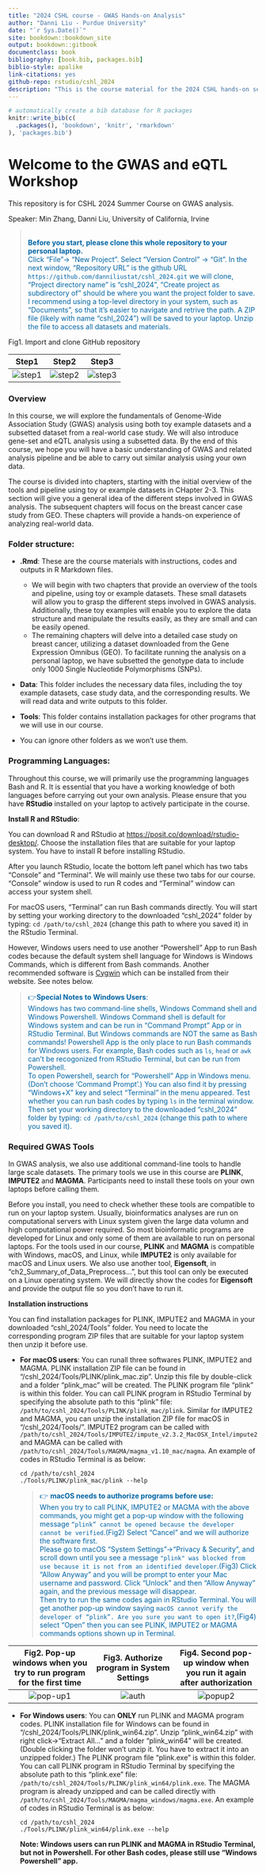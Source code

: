 ```yaml
--- 
title: "2024 CSHL course - GWAS Hands-on Analysis"
author: "Danni Liu - Purdue University"
date: "`r Sys.Date()`"
site: bookdown::bookdown_site
output: bookdown::gitbook
documentclass: book
bibliography: [book.bib, packages.bib]
biblio-style: apalike
link-citations: yes
github-repo: rstudio/cshl_2024
description: "This is the course material for the 2024 CSHL hands-on session in GWAS."
---
```



```r
# automatically create a bib database for R packages
knitr::write_bib(c(
  .packages(), 'bookdown', 'knitr', 'rmarkdown'
), 'packages.bib')
```

# Welcome to the GWAS and eQTL Workshop

This repository is for CSHL 2024 Summer Course on GWAS analysis.

Speaker: Min Zhang, Danni Liu, University of California, Irvine

> <span style="color: #0064a4;">  
**Before you start, please clone this whole repository to your personal laptop.** \
Click "File"-> "New Project". Select "Version Control" -> "Git". In the next window, "Repository URL" is the github URL `https://github.com/danniliustat/cshl_2024.git` we will clone, "Project directory name" is "cshl_2024", "Create project as subdirectory of" should be where you want the project folder to save. I recommend using a top-level directory in your system, such as "Documents", so that it's easier to navigate and retrive the path. A ZIP file (likely with name "cshl_2024") will be saved to your laptop. Unzip the file to access all datasets and materials.
</span>

Fig1. Import and clone GitHub repository

Step1 | Step2 | Step3
:-------------------------:|:-------------------------:|:-------------------------:
![step1](./image/clone1.png)  |![step2](./image/clone2.png)|  ![step3](./image/clone3.png)

### Overview
In this course, we will explore the fundamentals of Genome-Wide Association Study (GWAS) analysis using both toy example datasets and a subsetted dataset from a real-world case study. We will also introduce gene-set and eQTL analysis using a subsetted data. By the end of this course, we hope you will have a basic understanding of GWAS and related analysis pipeline and be able to carry out similar analysis using your own data. 

The course is divided into chapters, starting with the initial overview of the tools and pipeline using toy or example datasets in CHapter 2-3. This section will give you a general idea of the different steps involved in GWAS analysis. The subsequent chapters will focus on the breast cancer case study from GEO. These chapters will provide a hands-on experience of analyzing real-world data.

### Folder structure:
- **.Rmd**: These are the course materials with instructions, codes and outputs in R Markdown files. 
  - We will begin with two chapters that provide an overview of the tools and pipeline, using toy or example datasets. These small datasets will allow you to grasp the different steps involved in GWAS analysis. Additionally, these toy examples will enable you to explore the data structure and manipulate the results easily, as they are small and can be easily opened.
  - The remaining chapters will delve into a detailed case study on breast cancer, utilizing a dataset downloaded from the Gene Expression Omnibus (GEO). To facilitate running the analysis on a personal laptop, we have subsetted the genotype data to include only 1000 Single Nucleotide Polymorphisms (SNPs).

- **Data**: This folder includes the necessary data files, including the toy example datasets, case study data, and the corresponding results. We will read data and write outputs to this folder.

- **Tools**: This folder contains installation packages for other programs that we will use in our course.
- You can ignore other folders as we won't use them.

### Programming Languages: 
Throughout this course, we will primarily use the programming languages Bash and R. It is essential that you have a working knowledge of both languages before carrying out your own analysis. Please ensure that you have **RStudio** installed on your laptop to actively participate in the course. 

**Install R and RStudio**: 

You can download R and RStudio at [https://posit.co/download/rstudio-desktop/](https://posit.co/download/rstudio-desktop/). Choose the installation files that are suitable for your laptop system. You have to install R before installing RStudio. 

After you launch RStudio, locate the bottom left panel which has two tabs "Console" and "Terminal". We will mainly use these two tabs for our course. "Console" window is used to run R codes and "Terminal" window can access your system shell. 

For macOS users, "Terminal" can run Bash commands directly. You will start by setting your working directory to the downloaded "cshl_2024" folder by typing: `cd /path/to/cshl_2024` (change this path to where you saved it) in the RStudio Terminal.
  
However, Windows users need to use another "Powershell" App to run Bash codes because the default system shell language for Windows is Windows Commands, which is different from Bash commands. Another recommended software is [Cygwin](https://www.cygwin.com/) which can be installed from their website. See notes below.
  
> <span style="color: #0064a4;">
👉**Special Notes to Windows Users**: \
Windows has two command-line shells, Windows Command shell and Windows Powershell. Windows Command shell is default for Windows system and can be run in "Command Prompt" App or in RStudio Terminal. But Windows commands are NOT the same as Bash commands! Powershell App is the only place to run Bash commands for Windows users. For example, Bash codes such as `ls`, `head` or `awk` can't be recogonized from RStudio Terminal, but can be run from Powershell. \
To open Powershell, search for "Powershell" App in Windows menu.(Don't choose 'Command Prompt'.) You can also find it by pressing "Windows+X" key and select "Terminal" in the menu appeared. Test whether you can run bash codes by typing `ls` in the terminal window. Then set your working directory to the downloaded "cshl_2024" folder by typing: `cd /path/to/cshl_2024` (change this path to where you saved it). </span>

### Required GWAS Tools
In GWAS analysis, we also use additional command-line tools to handle large scale datasets. The primary tools we use in this course are **PLINK**, **IMPUTE2** and **MAGMA**. Participants need to install these tools on your own laptops before calling them. 

Before you install, you need to check whether these tools are compatible to run on your laptop system. Usually, bioinformatics analyses are run on computational servers with Linux system given the large data volumn and high computational power required. So most bioinformatic programs are developed for Linux and only some of them are available to run on personal laptops. For the tools used in our course, **PLINK** and **MAGMA** is compatible with Windows, macOS, and Linux, while **IMPUTE2** is only available for macOS and Linux users. We also use another tool, **Eigensoft**, in "ch2_Summary_of_Data_Preprocess...", but this tool can only be executed on a Linux operating system. We will directly show the codes for **Eigensoft** and provide the output file so you don't have to run it.

**Installation instructions**

You can find installation packages for PLINK, IMPUTE2 and MAGMA in your downloaded "cshl_2024/Tools" folder. You need to locate the corresponding program ZIP files that are suitable for your laptop system then unzip it before use. 

- **For macOS users**: You can runall three softwares PLINK, IMPUTE2 and MAGMA.
  PLINK installation ZIP file can be found in "/cshl_2024/Tools/PLINK/plink_mac.zip". Unzip this file by double-click and a folder "plink_mac" will be created. The PLINK program file "plink" is within this folder. You can call PLINK program in RStudio Terminal by specifying the absolute path to this "plink" file: `/path/to/cshl_2024/Tools/PLINK/plink_mac/plink`. Similar for IMPUTE2 and MAGMA, you can unzip the installation ZIP file for macOS in "/cshl_2024/Tools/". IMPUTE2 program can be called with `/path/to/cshl_2024/Tools/IMPUTE2/impute_v2.3.2_MacOSX_Intel/impute2` and MAGMA can be called with `/path/to/cshl_2024/Tools/MAGMA/magma_v1.10_mac/magma`. An example of codes in RStudio Terminal is as below:
  ```
  cd /path/to/cshl_2024
  ./Tools/PLINK/plink_mac/plink --help
  ```
  > <span style="color: #0064a4;">
  👉 **macOS needs to authorize programs before use:** \
  When you try to call PLINK, IMPUTE2 or MAGMA with the above commands, you might get a pop-up window with the following message `“plink” cannot be opened because the developer cannot be verified`.(Fig2) Select "Cancel" and we will authorize the software first.\
  Please go to macOS "System Settings"->"Privacy & Security", and scroll down until you see a message `"plink" was blocked from use because it is not from an identified developer`.(Fig3) Click "Allow Anyway" and you will be prompt to enter your Mac username and password. Click "Unlock" and then "Allow Anyway" again, and the previous message will disappear. \
  Then try to run the same codes again in RStudio Terminal. You will get another pop-up window saying `macOS cannot verify the developer of “plink”. Are you sure you want to open it?`,(Fig4) select "Open" then you can see PLINK, IMPUTE2 or MAGMA commands options shown up in Terminal.</span>

Fig2. Pop-up windows when you try to run program for the first time|  Fig3. Authorize program in System Settings| Fig4. Second pop-up window when you run it again after authorization
:-------------------------:|:-------------------------:|:-------------------------:
![pop-up1](./image/popup1.png)  |![auth](./image/auth.png)|  ![popup2](./image/popup2.png)


- **For Windows users**: You can **ONLY** run PLINK and MAGMA program codes. 
  PLINK installation file for Windows can be found in "/cshl_2024/Tools/PLINK/plink_win64.zip". Unzip "plink_win64.zip" with right click->"Extract All..." and a folder "plink_win64" will be created. (Double clicking the folder won't unzip it. You have to extract it into an unzipped folder.) The PLINK program file "plink.exe" is within this folder. You can call PLINK program in RStudio Terminal by specifying the absolute path to this "plink.exe" file: `/path/to/cshl_2024/Tools/PLINK/plink_win64/plink.exe`. The MAGMA program is already unzipped and can be called directly with `/path/to/cshl_2024/Tools/MAGMA/magma_windows/magma.exe`. An example of codes in RStudio Terminal is as below:
  ```
  cd /path/to/cshl_2024
  ./Tools/PLINK/plink_win64/plink.exe --help
  ```
**Note: Windows users can run PLINK and MAGMA in RStudio Terminal, but not in Powershell. For other Bash codes, please still use "Windows Powershell" app.**


